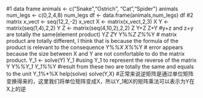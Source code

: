 #1 data frame
animals <- c("Snake","Ostrich", "Cat","Spider")
animals
num_legs <- c(0,2,4,8)
num_legs
df <- data.frame(animals,num_legs)
df
#2 matrix
x_vect <- seq(12,2,-2)
x_vect
X <- matrix(x_vect,2,3)
X
Y <- matrix(seq(1,4),2,2)
Y
Z <- matrix(seq(4,10,2),2,2)
Z
Y+Z
Z+Y
#y+z and z+y are totally the same(element product)
Y*Z
Z*Y
Y%*%Z
Z%*%Y
# matrix product are totally different, I think that is because the formula of the product is relevant to the consequence
Y%*%X
X%*%Y
# error appears because the size between X and Y are not comfortable to do the matrix product.
Y_1 <- solve(Y)
Y_1
#using Y_1 to represent the reverse of the matrix Y
Y%*%Y_1
Y_1%*%Y
#result from these two are totally the same and equals to the unit 
Y_1%*%X
help(solve)
solve(Y,X)
#正常来说逆矩阵是通过单位矩阵变换得来的，这里我们将单位矩阵变成X，所以Y_1和X的矩阵乘法可以表示为Y在X上的逆


